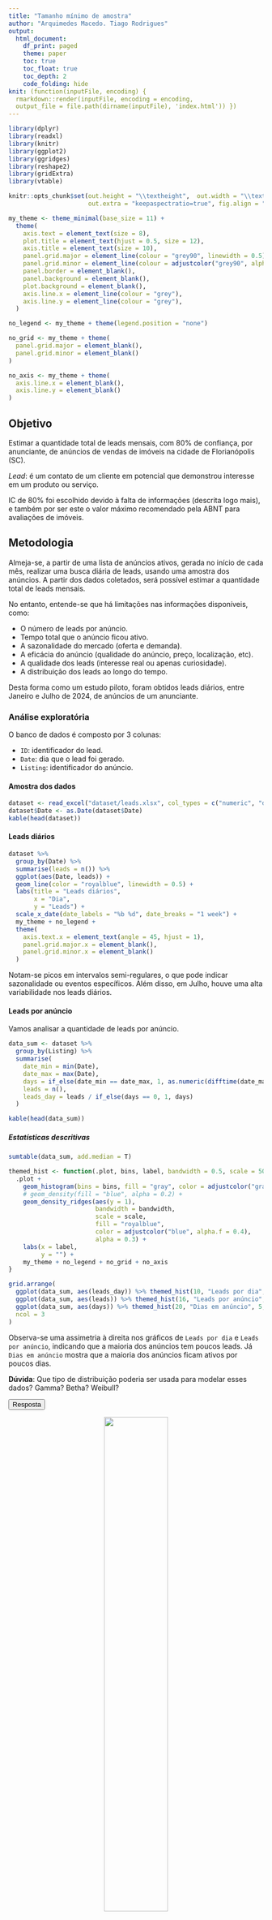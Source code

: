 ```yaml
---
title: "Tamanho mínimo de amostra"
author: "Arquimedes Macedo. Tiago Rodrigues"
output:
  html_document:
    df_print: paged
    theme: paper
    toc: true
    toc_float: true
    toc_depth: 2
    code_folding: hide
knit: (function(inputFile, encoding) {
  rmarkdown::render(inputFile, encoding = encoding,
  output_file = file.path(dirname(inputFile), 'index.html')) })
---
```


<script>
function uncover(id) {
    var x = document.getElementById(id);
    if (x.style.display === "block") {
      x.style.display = "none";
    } else {
      x.style.display = "block";
    }
}
</script>


```r
library(dplyr)
library(readxl)
library(knitr)
library(ggplot2)
library(ggridges)
library(reshape2)
library(gridExtra)
library(vtable)

knitr::opts_chunk$set(out.height = "\\textheight",  out.width = "\\textwidth",
                      out.extra = "keepaspectratio=true", fig.align = "center")
```

```r
my_theme <- theme_minimal(base_size = 11) +
  theme(
    axis.text = element_text(size = 8),
    plot.title = element_text(hjust = 0.5, size = 12),
    axis.title = element_text(size = 10),
    panel.grid.major = element_line(colour = "grey90", linewidth = 0.5),
    panel.grid.minor = element_line(colour = adjustcolor("grey90", alpha.f = 0.5), linewidth = 0.25),
    panel.border = element_blank(),
    panel.background = element_blank(),
    plot.background = element_blank(),
    axis.line.x = element_line(colour = "grey"),
    axis.line.y = element_line(colour = "grey"),
  )

no_legend <- my_theme + theme(legend.position = "none")

no_grid <- my_theme + theme(
  panel.grid.major = element_blank(),
  panel.grid.minor = element_blank()
)

no_axis <- my_theme + theme(
  axis.line.x = element_blank(),
  axis.line.y = element_blank()
)
```


## Objetivo

Estimar a quantidade total de leads mensais, com 80% de confiança, por anunciante, de anúncios de vendas de imóveis na cidade de Florianópolis (SC).

_Lead_: é um contato de um cliente em potencial que demonstrou interesse em um produto ou serviço.

IC de 80% foi escolhido devido à falta de informações (descrita logo mais), e também por ser este o valor máximo recomendado
pela ABNT para avaliações de imóveis.


## Metodologia

Almeja-se, a partir de uma lista de anúncios ativos, gerada no início de cada mês, realizar uma busca diária de leads,
usando uma amostra dos anúncios. A partir dos dados coletados, será possível estimar a quantidade total de leads mensais.

No entanto, entende-se que há limitações nas informações disponíveis, como:

- O número de leads por anúncio.
- Tempo total que o anúncio ficou ativo.
- A sazonalidade do mercado (oferta e demanda).
- A eficácia do anúncio (qualidade do anúncio, preço, localização, etc).
- A qualidade dos leads (interesse real ou apenas curiosidade).
- A distribuição dos leads ao longo do tempo.

Desta forma como um estudo piloto, foram obtidos leads diários, entre Janeiro e Julho de 2024, de anúncios de um anunciante.

### Análise exploratória


O banco de dados é composto por 3 colunas:

- `ID`: identificador do lead.
- `Date`: dia que o lead foi gerado.
- `Listing`: identificador do anúncio.

#### Amostra dos dados

```r
dataset <- read_excel("dataset/leads.xlsx", col_types = c("numeric", "date", "text"))
dataset$Date <- as.Date(dataset$Date)
kable(head(dataset))
```

#### Leads diários


```r
dataset %>%
  group_by(Date) %>%
  summarise(leads = n()) %>%
  ggplot(aes(Date, leads)) +
  geom_line(color = "royalblue", linewidth = 0.5) +
  labs(title = "Leads diários",
       x = "Dia",
       y = "Leads") +
  scale_x_date(date_labels = "%b %d", date_breaks = "1 week") +
  my_theme + no_legend +
  theme(
    axis.text.x = element_text(angle = 45, hjust = 1),
    panel.grid.major.x = element_blank(),
    panel.grid.minor.x = element_blank()
  )

```

Notam-se picos em intervalos semi-regulares, o que pode indicar sazonalidade ou eventos específicos. Além disso, em Julho, houve uma alta variabilidade nos leads diários.

#### Leads por anúncio

Vamos analisar a quantidade de leads por anúncio.

```r
data_sum <- dataset %>%
  group_by(Listing) %>%
  summarise(
    date_min = min(Date),
    date_max = max(Date),
    days = if_else(date_min == date_max, 1, as.numeric(difftime(date_max, date_min, units = "days"))),
    leads = n(),
    leads_day = leads / if_else(days == 0, 1, days)
  )

kable(head(data_sum))
```

##### Estatísticas descritivas

```r
sumtable(data_sum, add.median = T)
```



```r
themed_hist <- function(.plot, bins, label, bandwidth = 0.5, scale = 500) {
  .plot +
    geom_histogram(bins = bins, fill = "gray", color = adjustcolor("gray20", alpha.f = 0.3), alpha = 0.5) +
    # geom_density(fill = "blue", alpha = 0.2) +
    geom_density_ridges(aes(y = 1),
                        bandwidth = bandwidth,
                        scale = scale,
                        fill = "royalblue",
                        color = adjustcolor("blue", alpha.f = 0.4),
                        alpha = 0.3) +
    labs(x = label,
         y = "") +
    my_theme + no_legend + no_grid + no_axis
}

grid.arrange(
  ggplot(data_sum, aes(leads_day)) %>% themed_hist(10, "Leads por dia", 0.2, 300),
  ggplot(data_sum, aes(leads)) %>% themed_hist(16, "Leads por anúncio", 0.4),
  ggplot(data_sum, aes(days)) %>% themed_hist(20, "Dias em anúncio", 5, 8000),
  ncol = 3
)
```

Observa-se uma assimetria à direita nos gráficos de `Leads por dia` e `Leads por anúncio`, indicando que a maioria dos anúncios tem poucos leads. Já `Dias em anúncio` mostra que a maioria dos anúncios ficam ativos por poucos dias.

__Dúvida__: Que tipo de distribuição poderia ser usada para modelar esses dados? Gamma? Betha? Weibull?

<button type="button" class="btn btn-primary" data-toggle="collapse" data-target="#answer-dist">Resposta</button>  
<div id="answer-dist" class="collapse" style="padding-bottom: 16px;">
<p align="center" width="100%">
![](./images/shrug.jpg){width=50%}
</p>
</div>



```r
data_sum %>%
  ggplot() +
  geom_point(aes(days, leads, size = leads_day),
             shape = 21,
             alpha = 0.4,
             stroke = 0.8,
             colour = "blue") +
  geom_smooth(aes(days, leads, col = "Tendência"),
              formula = 'y ~ x',
              method = "loess",
              linewidth = 0.8,
              fill = "black",
              alpha = 0.2) +
  labs(title = "Leads vs. dias em anúncio",
       x = "Dias",
       y = "Leads",
       size = "Leads por dia",
       col = "") +
  my_theme +
  theme(legend.position = "bottom")
```

A relação entre `Leads` e `Dias` parece ser positiva, indicando que anúncios mais longos tendem a ter mais leads. No entanto, a relação não é linear, sugerindo que a taxa de crescimento diminui com o tempo. Entende-se que isso se deve ao aumento da probabilidade do anúncio ser observado por um comprador potencial.

Já a relação entre `Leads por dia` e `Dias` parece ser negativa, indicando que anúncios mais longos tendem a ter menos leads por dia. Isso pode ser explicado pelo fato de que anúncios que duram mais possuem menos características atrativas para os compradores potenciais.

__Nota__: a partir disso nota-se um novo problema, estamos vendo apenas anúncios que tiveram leads, e aqueles que não tiveram?


## Resultados


## Sugestão de tamanho da amostra

Para trabalhos futuros sugerimos que o tamanho da amostra seja de
